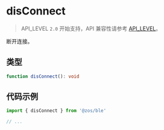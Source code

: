 # disConnect

> API_LEVEL `2.0` 开始支持，API 兼容性请参考 [API_LEVEL](../../../../guides/framework/device/compatibility.md)。

断开连接。

## 类型

```ts
function disConnect(): void
```

## 代码示例

```js
import { disConnect } from '@zos/ble'

// ...
```

